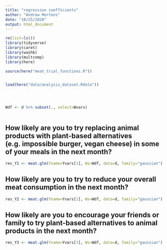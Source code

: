 ```yaml
---
title: "regression coefficients"
author: "Andrew Mertens"
date: "10/25/2020"
output: html_document
---
```




```r


rm(list=ls())
library(tidyverse)
library(caret)
library(washb)
library(multcomp)
library(here)

source(here("meat_trial_functions.R"))


load(here("data/analysis_dataset.Rdata"))




Wdf <- d %>% subset(., select=Wvars)



```


## How likely are you to try replacing animal products with plant-based alternatives (e.g. impossible burger, vegan cheese) in some of your meals in the next month?



```r
res_Y1 <- meat.glm(Yname=Yvars[1], Ws=Wdf, data=d, family="gaussian")

```


## How likely are you to try to reduce your overall meat consumption in the next month?

```r
res_Y2 <- meat.glm(Yname=Yvars[2], Ws=Wdf, data=d, family="gaussian")

```

## How likely are you to encourage your friends or family to try plant-based alternatives to animal products in the next month?

```r
res_Y3 <- meat.glm(Yname=Yvars[3], Ws=Wdf, data=d, family="gaussian")

```

